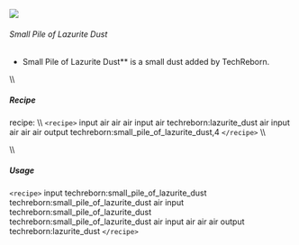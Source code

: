 ![](/mods/techreborn/small_pile_of_lazurite_dust.png)

###### Small Pile of Lazurite Dust

- Small Pile of Lazurite Dust** is a small dust added by
        TechReborn.

\\\\

##### Recipe

<Mcitem id="minecraft:crafting_table"/> recipe: \\\\
`<recipe>` input air air air input air techreborn:lazurite_dust
air input air air air output techreborn:small_pile_of_lazurite_dust,4
`</recipe>` \\\\

\\\\

##### Usage

`<recipe>` input techreborn:small_pile_of_lazurite_dust
techreborn:small_pile_of_lazurite_dust air input
techreborn:small_pile_of_lazurite_dust
techreborn:small_pile_of_lazurite_dust air input air air air output
techreborn:lazurite_dust `</recipe>`
